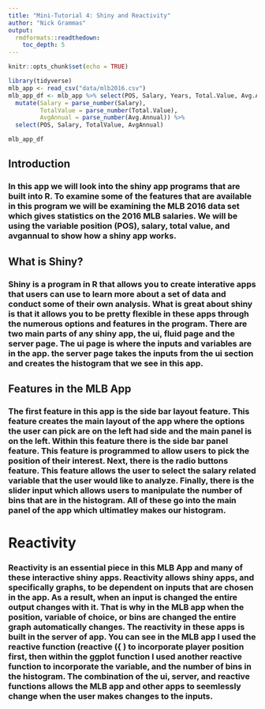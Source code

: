 ```yaml
---
title: "Mini-Tutorial 4: Shiny and Reactivity"
author: "Nick Grammas"
output: 
  rmdformats::readthedown:
    toc_depth: 5
---
```


```r
knitr::opts_chunk$set(echo = TRUE)
```

```r
library(tidyverse)
mlb_app <- read_csv("data/mlb2016.csv")
mlb_app_df <- mlb_app %>% select(POS, Salary, Years, Total.Value, Avg.Annual) %>%
  mutate(Salary = parse_number(Salary),
         TotalValue = parse_number(Total.Value),
         AvgAnnual = parse_number(Avg.Annual)) %>%
  select(POS, Salary, TotalValue, AvgAnnual)

mlb_app_df
```
## Introduction

### In this app we will look into the shiny app programs that are built into R. To examine some of the features that are available in this program we will be examining the MLB 2016 data set which gives statistics on the 2016 MLB salaries. We will be using the variable position (POS), salary, total value, and avgannual to show how a shiny app works. 

## What is Shiny?

### Shiny is a program in R that allows you to create interative apps that users can use to learn more about a set of data and conduct some of their own analysis. What is great about shiny is that it allows you to be pretty flexible in these apps through the numerous options and features in the program. There are two main parts of any shiny app, the ui, fluid page and the server page. The ui page is where the inputs and variables are in the app. the server page takes the inputs from the ui section and creates the histogram that we see in this app.

## Features in the MLB App

### The first feature in this app is the side bar layout feature. This feature creates the main layout of the app where the options the user can pick are on the left had side and the main panel is on the left. Within this feature there is the side bar panel feature. This feature is programmed to allow users to pick the position of their interest. Next, there is the radio buttons feature. This feature allows the user to select the salary related variable that the user would like to analyze. Finally, there is the slider input which allows users to manipulate the number of bins that are in the histogram. All of these go into the main panel of the app which ultimatley makes our histogram. 

# Reactivity

### Reactivity is an essential piece in this MLB App and many of these interactive shiny apps. Reactivity allows shiny apps, and specifically graphs, to be dependent on inputs that are chosen in the app. As a result, when an input is changed the entire output changes with it. That is why in the MLB app when the position, variable of choice, or bins are changed the entire graph automatically changes. The reactivity in these apps is built in the server of app. You can see in the MLB app I used the reactive function (reactive ({ ) to incorporate player position first, then within the ggplot function I used another reactive function to incorporate the variable, and the number of bins in the histogram. The combination of the ui, server, and reactive functions allows the MLB app and other apps to seemlessly change when the user makes changes to the inputs. 


